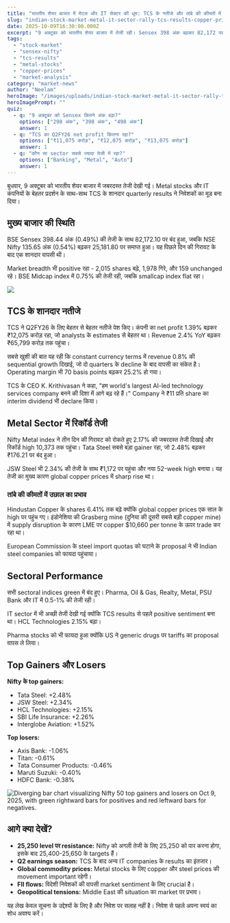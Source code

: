 ```yaml
---
title: "भारतीय शेयर बाजार में मेटल और IT सेक्टर की धूम: TCS के नतीजे और तांबे की कीमतों में उछाल से निवेशकों में खुशी"
slug: "indian-stock-market-metal-it-sector-rally-tcs-results-copper-price-surge-october-9-2025"
date: 2025-10-09T16:30:00.000Z
excerpt: "9 अक्टूबर को भारतीय शेयर बाजार में तेजी रही। Sensex 398 अंक बढ़कर 82,172 पर और Nifty 135 अंक बढ़कर 25,181 पर बंद हुआ। TCS के बेहतर नतीजे और मेटल stocks की तेजी ने बाजार को मजबूती दी।"
tags:
  - "stock-market"
  - "sensex-nifty"
  - "tcs-results"
  - "metal-stocks"
  - "copper-prices"
  - "market-analysis"
category: "market-news"
author: "Neelam"
heroImage: "/images/uploads/indian-stock-market-metal-it-sector-rally-tcs-results-copper-price-surge-october-9-2025/hero-image.jpg"
heroImagePrompt: ""
quiz:
  - q: "9 अक्टूबर को Sensex कितने अंक बढ़ा?"
    options: ["298 अंक", "398 अंक", "498 अंक"]
    answer: 1
  - q: "TCS का Q2FY26 net profit कितना रहा?"
    options: ["₹11,075 करोड़", "₹12,075 करोड़", "₹13,075 करोड़"]
    answer: 1
  - q: "कौन सा sector सबसे ज्यादा तेजी में रहा?"
    options: ["Banking", "Metal", "Auto"]
    answer: 1
---
```


बुधवार, 9 अक्टूबर को भारतीय शेयर बाजार में जबरदस्त तेजी देखी गई। Metal stocks और IT कंपनियों के बेहतर प्रदर्शन के साथ-साथ TCS के शानदार quarterly results ने निवेशकों का मूड बना दिया।



## मुख्य बाजार की स्थिति
BSE Sensex 398.44 अंक (0.49%) की तेजी के साथ 82,172.10 पर बंद हुआ, जबकि NSE Nifty 135.65 अंक (0.54%) बढ़कर 25,181.80 पर समाप्त हुआ। यह पिछले दिन की गिरावट के बाद एक शानदार वापसी थी।

Market breadth भी positive रहा - 2,015 shares बढ़े, 1,978 गिरे, और 159 unchanged रहे। BSE Midcap index में 0.75% की तेजी रही, जबकि smallcap index flat रहा।

![](/images/uploads/indian-stock-market-metal-it-sector-rally-tcs-results-copper-price-surge-october-9-2025/image1.png)


## TCS के शानदार नतीजे
TCS ने Q2FY26 के लिए बेहतर से बेहतर नतीजे पेश किए। कंपनी का net profit 1.39% बढ़कर ₹12,075 करोड़ रहा, जो analysts के estimates से बेहतर था। Revenue 2.4% YoY बढ़कर ₹65,799 करोड़ तक पहुंचा।

सबसे खुशी की बात यह रही कि constant currency terms में revenue 0.8% की sequential growth दिखाई, जो दो quarters के decline के बाद वापसी का संकेत है। Operating margin भी 70 basis points बढ़कर 25.2% हो गया।

TCS के CEO K. Krithivasan ने कहा, "हम world's largest AI-led technology services company बनने की दिशा में आगे बढ़ रहे हैं।" Company ने ₹11 प्रति share का interim dividend भी declare किया।

## Metal Sector में रिकॉर्ड तेजी
Nifty Metal index ने तीन दिन की गिरावट को रोकते हुए 2.17% की जबरदस्त तेजी दिखाई और रिकॉर्ड high 10,373 तक पहुंचा। Tata Steel सबसे बड़ा gainer रहा, जो 2.48% बढ़कर ₹176.21 पर बंद हुआ।

JSW Steel भी 2.34% की तेजी के साथ ₹1,172 पर पहुंचा और नया 52-week high बनाया। यह तेजी का मुख्य कारण global copper prices में sharp rise था।

### तांबे की कीमतों में उछाल का प्रभाव
Hindustan Copper के shares 6.41% तक बढ़े क्योंकि global copper prices एक साल के high पर पहुंच गए। इंडोनेशिया की Grasberg mine (दुनिया की दूसरी सबसे बड़ी copper mine) में supply disruption के कारण LME पर copper $10,660 per tonne के ऊपर trade कर रहा था।

European Commission के steel import quotas को घटाने के proposal ने भी Indian steel companies को फायदा पहुंचाया।

## Sectoral Performance
सभी sectoral indices green में बंद हुए। Pharma, Oil & Gas, Realty, Metal, PSU Bank और IT में 0.5-1% की तेजी रही।

IT sector में भी अच्छी तेजी देखी गई क्योंकि TCS results से पहले positive sentiment बना था। HCL Technologies 2.15% बढ़ा।

Pharma stocks को भी फायदा हुआ क्योंकि US ने generic drugs पर tariffs का proposal वापस ले लिया।

## Top Gainers और Losers
**Nifty के top gainers:**
- Tata Steel: +2.48%
- JSW Steel: +2.34%
- HCL Technologies: +2.15%
- SBI Life Insurance: +2.26%
- Interglobe Aviation: +1.52%

**Top losers:**
- Axis Bank: -1.06%
- Titan: -0.61%
- Tata Consumer Products: -0.46%
- Maruti Suzuki: -0.40%
- HDFC Bank: -0.38%

![Diverging bar chart visualizing Nifty 50 top gainers and losers on Oct 9, 2025, with green rightward bars for positives and red leftward bars for negatives.](/images/uploads/indian-stock-market-metal-it-sector-rally-tcs-results-copper-price-surge-october-9-2025/image2.png)

## आगे क्या देखें?
- **25,250 level पर resistance:** Nifty को अगली तेजी के लिए 25,250 को पार करना होगा, इसके बाद 25,400-25,650 के targets हैं।
- **Q2 earnings season:** TCS के बाद अन्य IT companies के results का इंतजार।
- **Global commodity prices:** Metal stocks के लिए copper और steel prices की movement important रहेगी।
- **FII flows:** विदेशी निवेशकों की वापसी market sentiment के लिए crucial है।
- **Geopolitical tensions:** Middle East की situation का market पर प्रभाव।

यह लेख केवल सूचना के उद्देश्यों के लिए है और निवेश पर सलाह नहीं है। निवेश से पहले अपना स्वयं का शोध अवश्य करें।
